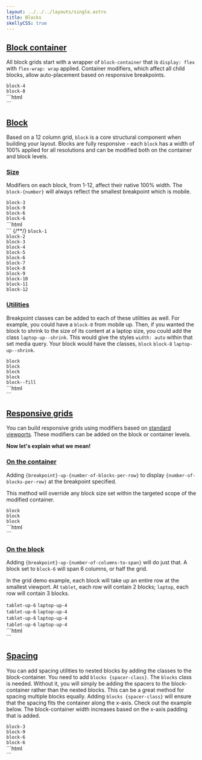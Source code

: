 ```yaml
---
layout: ../../../layouts/single.astro
title: Blocks
skellyCSS: true
---
```


## [Block container](#block-container)

All block grids start with a wrapper of `block-container` that is `display: flex` with `flex-wrap: wrap` applied. Container modifiers, which affect all child blocks, allow auto-placement based on responsive breakpoints.

<Modifiers>
<Modifiersrow 
  modifier="blocks"
  behavior="When applied, margins and padding placed on the container are applied to all child blocks instead." 
/>
</Modifiers>

<Blockgrid padding="blocks p-2" level="4">
  <div class="block block-4">
    <div class="card">
      <code>block-4</code>  
    </div>
  </div>
  <div class="block block-8">
    <div class="card">
      <code>block-8</code>
    </div>
  </div>
</Blockgrid>

<Codemarkup>
```html
<div class="block-container blocks p-2">
  <div class="block block-4"></div>
  <div class="block block-8"></div>
</div>
```
</Codemarkup>

## [Block](#block)

Based on a 12 column grid, `block` is a core structural component when building your layout. Blocks are fully responsive - each `block` has a width of 100% applied for all resolutions and can be modified both on the container and block levels.

### [Size](#size)

Modifiers on each block, from 1-12, affect their native 100% width. The `block-{number}` will always reflect the smallest breakpoint which is mobile.

<Blockgrid level="4" padding="blocks p-2" >
  <div class="block block-3">
    <div class="card">
      <code>block-3</code>
    </div>
  </div>
  <div class="block block-9">
    <div class="card">
      <code>block-9</code>
    </div>
  </div>
  <div class="block block-6">
    <div class="card">
      <code>block-6</code>
    </div>
  </div>
  <div class="block block-6">
    <div class="card">
      <code>block-6</code>
    </div>
  </div>
</Blockgrid>

<Codemarkup>
```html
<div class="block-container blocks p-2">
  <div class="block block-3"></div>
  <div class="block block-9"></div>
  <div class="block block-6"></div>
  <div class="block block-6"></div>
</div>
```
</Codemarkup>


<Modifiers>
{/*<!-- Do not use modifiers-row here to utilize the divs -->*/}
<tr>
  <td data-label="Modifier"><code>block-1</code></td>
  <td data-label="Behavior"><div class="block-container w-100"><div class="block block-1"><div class="card background--lighter"></div></div></div></td>
</tr>
<tr>
  <td data-label="Modifier"><code>block-2</code></td>
  <td data-label="Behavior"><div class="block-container w-100"><div class="block block-2"><div class="card background--lighter"></div></div></div></td>
</tr>
<tr>
  <td data-label="Modifier"><code>block-3</code></td>
  <td data-label="Behavior"><div class="block-container w-100"><div class="block block-3"><div class="card background--lighter"></div></div></div></td>
</tr>
<tr>
  <td data-label="Modifier"><code>block-4</code></td>
  <td data-label="Behavior"><div class="block-container w-100"><div class="block block-4"><div class="card background--lighter"></div></div></div></td>
</tr>
<tr>
  <td data-label="Modifier"><code>block-5</code></td>
  <td data-label="Behavior"><div class="block-container w-100"><div class="block block-5"><div class="card background--lighter"></div></div></div></td>
</tr>
<tr>
  <td data-label="Modifier"><code>block-6</code></td>
  <td data-label="Behavior"><div class="block-container w-100"><div class="block block-6"><div class="card background--lighter"></div></div></div></td>
</tr>
<tr>
  <td data-label="Modifier"><code>block-7</code></td>
  <td data-label="Behavior"><div class="block-container w-100"><div class="block block-7"><div class="card background--lighter"></div></div></div></td>
</tr>
<tr>
  <td data-label="Modifier"><code>block-8</code></td>
  <td data-label="Behavior"><div class="block-container w-100"><div class="block block-8"><div class="card background--lighter"></div></div></div></td>
</tr>
<tr>
  <td data-label="Modifier"><code>block-9</code></td>
  <td data-label="Behavior"><div class="block-container w-100"><div class="block block-9"><div class="card background--lighter"></div></div></div></td>
</tr>
<tr>
  <td data-label="Modifier"><code>block-10</code></td>
  <td data-label="Behavior"><div class="block-container w-100"><div class="block block-10"><div class="card background--lighter"></div></div></div></td>
</tr>
<tr>
  <td data-label="Modifier"><code>block-11</code></td>
  <td data-label="Behavior"><div class="block-container w-100"><div class="block block-11"><div class="card background--lighter"></div></div></div></td>
</tr>
<tr>
  <td data-label="Modifier"><code>block-12</code></td>
  <td data-label="Behavior"><div class="block-container w-100"><div class="block block-12"><div class="card background--lighter"></div></div></div></td>
</tr>
</Modifiers>


### [Utilities](#utilities)

Breakpoint classes can be added to each of these utilities as well. For example, you could have a `block-8` from mobile up. Then, if you wanted the block to shrink to the size of its content at a laptop size, you could add the class `laptop-up--shrink`. This would give the styles `width: auto` within that set media query. Your block would have the classes, `block` `block-8` `laptop-up--shrink`.


<Modifiers>
<Modifiersrow 
  modifier="block--shrink"
  behavior="`width: auto`" 
/>
<Modifiersrow 
  modifier="block--fill"
  behavior="`flex-grow: 1`" 
/>
<Modifiersrow 
  modifier="block--full"
  behavior="`width: 100%`" 
/>
</Modifiers>

<Blockgrid level="4" padding="blocks p-2 tablet-up-3" >
  <div class="block">
    <div class="card">
      <code>block</code>
    </div>
  </div>
  <div class="block">
    <div class="card">
      <code>block</code>
    </div>
  </div>
  <div class="block">
    <div class="card">
      <code>block</code>
    </div>
  </div>
  <div class="block">
    <div class="card">
      <code>block</code>
    </div>
  </div>
  <div class="block block--fill">
    <div class="card">
      <code>block--fill</code>
    </div>
  </div>
</Blockgrid>

<Codemarkup>
```html
<div class="block-container blocks p-3 tablet-up-2 laptop-up-3 desktop-up-4">
  <div class="block"></div>
  <div class="block"></div>
  <div class="block"></div>
  <div class="block"></div>
  <div class="block block--fill"></div>
</div>
```
</Codemarkup>

## [Responsive grids](#responsive-grids)

You can build responsive grids using modifiers based on [standard viewports](/docs/concepts/breakpoints/). These modifiers can be added on the block or container levels.

<Modifiers>
<Modifiersrow 
  modifier="{viewport}-up-{number}"
  behavior="Set the `number` of columns a block, or blocks in a container, span across a `viewport`." 
/>
</Modifiers>

**Now let's explain what we mean!**

### [On the container](#on-the-container)

Adding `{breakpoint}-up-{number-of-blocks-per-row}` to display `{number-of-blocks-per-row}` at the breakpoint specified.

This method will override any block size set within the targeted scope of the modified container.

<Blockgrid level="4" padding="tablet-up-2 blocks p-2" >
<div class="block">
  <div class="card">
    <code>block</code>
  </div>
</div>
<div class="block">
  <div class="card">
    <code>block</code>
  </div>
</div>
<div class="block">
  <div class="card">
    <code>block</code>
  </div>
</div>
</Blockgrid>

<Codemarkup>
```html
<div class="block-container tablet-up-2">
  <div class="block"></div>
  <div class="block"></div>
  <div class="block"></div>
</div>
```
</Codemarkup>

### [On the block](#on-the-block)

Adding `{breakpoint}-up-{number-of-columns-to-span}` will do just that. A block set to `block-6` will span 6 columns, or half the grid. 

In the grid demo example, each block will take up an entire row at the smallest viewport. At `tablet`, each row will contain 2 blocks; `laptop`, each row will contain 3 blocks.

<Blockgrid level="5" padding="blocks p-2" >
  <div class="block tablet-up-6 laptop-up-4">
    <div class="card">
      <code>tablet-up-6</code>
      <code>laptop-up-4</code>
    </div>
  </div>
  <div class="block tablet-up-6 laptop-up-4">
    <div class="card">
      <code>tablet-up-6</code>
      <code>laptop-up-4</code>
    </div>
  </div>
  <div class="block tablet-up-6 laptop-up-4">
    <div class="card">
      <code>tablet-up-6</code>
      <code>laptop-up-4</code>
    </div>
  </div>
  <div class="block tablet-up-6 laptop-up-4">
    <div class="card">
      <code>tablet-up-6</code>
      <code>laptop-up-4</code>
    </div>
  </div>
</Blockgrid>

<Codemarkup>
```html
<div class="block-container">
  <div class="block tablet-up-6 laptop-up-4"></div>
  <div class="block tablet-up-6 laptop-up-4"></div>
  <div class="block tablet-up-6 laptop-up-4"></div>
  <div class="block tablet-up-6 laptop-up-4"></div>
</div>
```
</Codemarkup>

## [Spacing](#spacing)

You can add spacing utilities to nested blocks by adding the classes to the block-container. You need to add `blocks {spacer-class}`. The `blocks` class is needed. Without it, you will simply be adding the spacers to the block-container rather than the nested blocks. This can be a great method for spacing multiple blocks equally. Adding `blocks {spacer-class}` will ensure that the spacing fits the container along the x-axis. Check out the example below. The block-container width increases based on the x-axis padding that is added. 

<Blockgrid level="4" padding="blocks p-3 mb-3" >
  <div class="block block-3">
    <div class="card">
      <code>block-3</code>
    </div>
  </div>
  <div class="block block-9">
    <div class="card">
      <code>block-9</code>
    </div>
  </div>
  <div class="block block-6">
    <div class="card">
      <code>block-6</code>
    </div>
  </div>
  <div class="block block-6">
    <div class="card">
      <code>block-6</code>
    </div>
  </div>
</Blockgrid>

<Codemarkup>
```html
<div class="block-container blocks p-3 mb-3">
  <div class="block block-3"></div>
  <div class="block block-9"></div>
  <div class="block block-6"></div>
  <div class="block block-6"></div>
</div>
```
</Codemarkup>